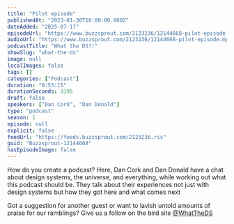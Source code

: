 ```yaml
---
title: "Pilot episode"
publishedAt: "2023-01-30T10:00:00.000Z"
dateAdded: "2025-07-17"
episodeUrl: "https://www.buzzsprout.com/2123236/12144668-pilot-episode.mp3"
audioUrl: "https://www.buzzsprout.com/2123236/12144668-pilot-episode.mp3"
podcastTitle: "What the DS?!"
showSlug: "what-the-ds"
image: null
localImages: false
tags: []
categories: ["Podcast"]
duration: "0:53:15"
durationSeconds: 3195
draft: false
speakers: ["Dan Cork", "Dan Donald"]
type: "podcast"
season: 1
episode: null
explicit: false
feedUrl: "https://feeds.buzzsprout.com/2123236.rss"
guid: "Buzzsprout-12144668"
hasEpisodeImage: false
---
```

How do you create a podcast? Here, Dan Cork and Dan Donald have a chat about design systems, the universe, and everything, while working out what this podcast should be. They talk about their experiences not just with design systems but how they got here and what comes next

Got a suggestion for another guest or want to lavish untold amounts of praise for our ramblings? Give us a follow on the bird site [@WhatTheDS](https:%20//twitter.com/WhatTheDS)

